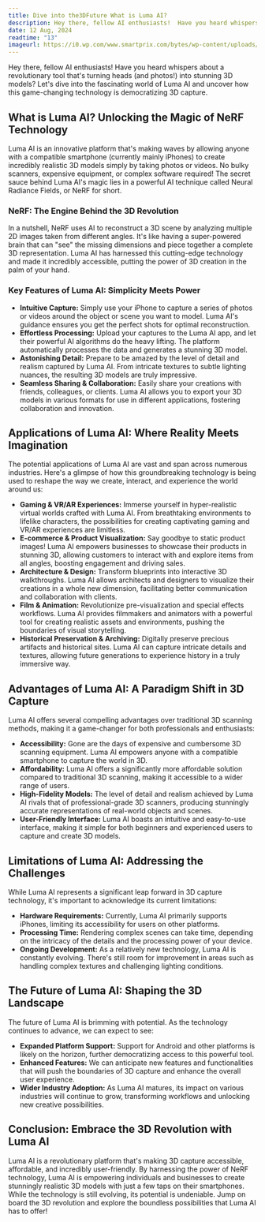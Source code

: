```yaml
---
title: Dive into the3DFuture What is Luma AI?
description: Hey there, fellow AI enthusiasts!  Have you heard whispers about a revolutionary tool that's turning heads (and photos!) into stunning 3D models?
date: 12 Aug, 2024
readtime: "13"
imageurl: https://i0.wp.com/www.smartprix.com/bytes/wp-content/uploads/2024/06/2-7.webp
---
```


Hey there, fellow AI enthusiasts!  Have you heard whispers about a revolutionary tool that's turning heads (and photos!) into stunning 3D models?  Let's dive into the fascinating world of Luma AI and uncover how this game-changing technology is democratizing 3D capture.

## What is Luma AI? Unlocking the Magic of NeRF Technology

Luma AI is an innovative platform that's making waves by allowing anyone with a compatible smartphone (currently mainly iPhones) to create incredibly realistic 3D models simply by taking photos or videos.  No bulky scanners, expensive equipment, or complex software required!  The secret sauce behind Luma AI's magic lies in a powerful AI technique called Neural Radiance Fields, or NeRF for short.

### NeRF: The Engine Behind the 3D Revolution

In a nutshell, NeRF uses AI to reconstruct a 3D scene by analyzing multiple 2D images taken from different angles.  It's like having a super-powered brain that can "see" the missing dimensions and piece together a complete 3D representation. Luma AI has harnessed this cutting-edge technology and made it incredibly accessible, putting the power of 3D creation in the palm of your hand.

### Key Features of Luma AI: Simplicity Meets Power

* **Intuitive Capture:**  Simply use your iPhone to capture a series of photos or videos around the object or scene you want to model. Luma AI's guidance ensures you get the perfect shots for optimal reconstruction.
* **Effortless Processing:**  Upload your captures to the Luma AI app, and let their powerful AI algorithms do the heavy lifting.  The platform automatically processes the data and generates a stunning 3D model.
* **Astonishing Detail:**  Prepare to be amazed by the level of detail and realism captured by Luma AI.  From intricate textures to subtle lighting nuances, the resulting 3D models are truly impressive.
* **Seamless Sharing & Collaboration:**  Easily share your creations with friends, colleagues, or clients. Luma AI allows you to export your 3D models in various formats for use in different applications, fostering collaboration and innovation.

## Applications of Luma AI: Where Reality Meets Imagination

The potential applications of Luma AI are vast and span across numerous industries.  Here's a glimpse of how this groundbreaking technology is being used to reshape the way we create, interact, and experience the world around us:

* **Gaming & VR/AR Experiences:**  Immerse yourself in hyper-realistic virtual worlds crafted with Luma AI.  From breathtaking environments to lifelike characters, the possibilities for creating captivating gaming and VR/AR experiences are limitless.
* **E-commerce & Product Visualization:**  Say goodbye to static product images!  Luma AI empowers businesses to showcase their products in stunning 3D, allowing customers to interact with and explore items from all angles, boosting engagement and driving sales.
* **Architecture & Design:**  Transform blueprints into interactive 3D walkthroughs.  Luma AI allows architects and designers to visualize their creations in a whole new dimension, facilitating better communication and collaboration with clients.
* **Film & Animation:**  Revolutionize pre-visualization and special effects workflows.  Luma AI provides filmmakers and animators with a powerful tool for creating realistic assets and environments, pushing the boundaries of visual storytelling.
* **Historical Preservation & Archiving:**  Digitally preserve precious artifacts and historical sites.  Luma AI can capture intricate details and textures, allowing future generations to experience history in a truly immersive way.

## Advantages of Luma AI: A Paradigm Shift in 3D Capture

Luma AI offers several compelling advantages over traditional 3D scanning methods, making it a game-changer for both professionals and enthusiasts:

* **Accessibility:**  Gone are the days of expensive and cumbersome 3D scanning equipment.  Luma AI empowers anyone with a compatible smartphone to capture the world in 3D.
* **Affordability:**  Luma AI offers a significantly more affordable solution compared to traditional 3D scanning, making it accessible to a wider range of users.
* **High-Fidelity Models:**  The level of detail and realism achieved by Luma AI rivals that of professional-grade 3D scanners, producing stunningly accurate representations of real-world objects and scenes.
* **User-Friendly Interface:**  Luma AI boasts an intuitive and easy-to-use interface, making it simple for both beginners and experienced users to capture and create 3D models.

## Limitations of Luma AI:  Addressing the Challenges

While Luma AI represents a significant leap forward in 3D capture technology, it's important to acknowledge its current limitations:

* **Hardware Requirements:**  Currently, Luma AI primarily supports iPhones, limiting its accessibility for users on other platforms.
* **Processing Time:**  Rendering complex scenes can take time, depending on the intricacy of the details and the processing power of your device.
* **Ongoing Development:**  As a relatively new technology, Luma AI is constantly evolving.  There's still room for improvement in areas such as handling complex textures and challenging lighting conditions.

## The Future of Luma AI:  Shaping the 3D Landscape

The future of Luma AI is brimming with potential.  As the technology continues to advance, we can expect to see:

* **Expanded Platform Support:**  Support for Android and other platforms is likely on the horizon, further democratizing access to this powerful tool.
* **Enhanced Features:**  We can anticipate new features and functionalities that will push the boundaries of 3D capture and enhance the overall user experience.
* **Wider Industry Adoption:**  As Luma AI matures, its impact on various industries will continue to grow, transforming workflows and unlocking new creative possibilities.

## Conclusion:  Embrace the 3D Revolution with Luma AI

Luma AI is a revolutionary platform that's making 3D capture accessible, affordable, and incredibly user-friendly.  By harnessing the power of NeRF technology, Luma AI is empowering individuals and businesses to create stunningly realistic 3D models with just a few taps on their smartphones.  While the technology is still evolving, its potential is undeniable.  Jump on board the 3D revolution and explore the boundless possibilities that Luma AI has to offer!